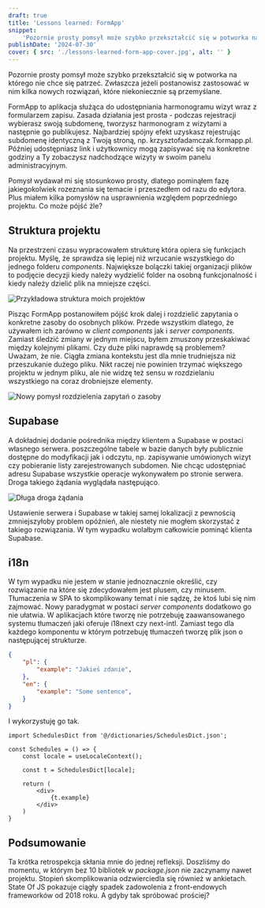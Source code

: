 ```yaml
---
draft: true
title: 'Lessons learned: FormApp'
snippet:
    'Pozornie prosty pomsył może szybko przekształcić się w potworka na którego nie chce się patrzeć. Na stół weźmiemy FormApp, prostą aplikację do tworzenia harmonogramów wizyt. Przedstawię Ci decyzje, które podjąłem podczas tworzenia tego projektu i pokażę, dlaczego uważam, że nie wszystkie były szczęśliwe.'
publishDate: '2024-07-30'
cover: { src: './lessons-learned-form-app-cover.jpg', alt: '' }
---
```


Pozornie prosty pomsył może szybko przekształcić się w potworka na którego nie chce się patrzeć. Zwłaszcza jeżeli postanowisz zastosować w nim kilka nowych rozwiązań, które niekoniecznie są przemyślane.

FormApp to aplikacja służąca do udostępniania harmonogramu wizyt wraz z formularzem zapisu. Zasada działania jest prosta - podczas rejestracji wybierasz swoją subdomenę, tworzysz harmonogram z wizytami a następnie go publikujesz. Najbardziej spójny efekt uzyskasz rejestrując subdomenę identyczną z Twoją stroną, np. krzysztofadamczak.formapp.pl. Później udostępniasz link i użytkownicy mogą zapisywać się na konkretne godziny a Ty zobaczysz nadchodzące wizyty w swoim panelu administracyjnym.

Pomysł wydawał mi się stosunkowo prosty, dlatego pominąłem fazę jakiegokolwiek rozeznania się temacie i przeszedłem od razu do edytora. Plus miałem kilka pomysłów na usprawnienia względem poprzedniego projektu. Co może pójść źle?


## Struktura projektu
Na przestrzeni czasu wypracowałem strukturę która opiera się funkcjach projektu. Myślę, że sprawdza się lepiej niż wrzucanie wszystkiego do jednego folderu _components_. Największe bolączki takiej organizacji plików to podjęcie decyzji kiedy należy wydzielić folder na osobną funkcjonalność i kiedy należy dzielić plik na mniejsze części.

<Image class='mx-auto' src={structure} alt="Przykładowa struktura moich projektów" />

Pisząc FormApp postanowiłem pójść krok dalej i rozdzielić zapytania o konkretne zasoby do osobnych plików. Przede wszystkim dlatego, że używałem ich zarówno w _client components_ jak i _server components_. Zamiast śledzić zmiany w jednym miejscu, byłem zmuszony przeskakiwać między kolejnymi plikami. Czy duże pliki naprawdę są problemem? Uważam, że nie. Ciągła zmiana kontekstu jest dla mnie trudniejsza niż przeszukanie dużego pliku. Nikt raczej nie powinien trzymać większego projektu w jednym pliku, ale nie widzę też sensu w rozdzielaniu wszystkiego na coraz drobniejsze elementy.

<Image class='mx-auto' src={queriesStructure} alt="Nowy pomysł rozdzielenia zapytań o zasoby" />

## Supabase
A dokładniej dodanie pośrednika między klientem a Supabase w postaci własnego serwera. poszczególne tabele w bazie danych były publicznie dostępne do modyfikacji jak i odczytu, np. zapisywanie umówionych wizyt czy pobieranie listy zarejestrowanych subdomen. Nie chcąc udostępniać adresu Supabase wszystkie operacje wykonywałem po stronie serwera. Droga takiego żądania wyglądała następująco.

<Image class='mx-auto' src={request} alt="Długa droga żądania" />

Ustawienie serwera i Supabase w takiej samej lokalizacji z pewnością zmniejszyłoby problem opóźnień, ale niestety nie mogłem skorzystać z takiego rozwiązania. W tym wypadku wolałbym całkowicie pominąć klienta Supabase.

## i18n
W tym wypadku nie jestem w stanie jednoznacznie określić, czy rozwiązanie na które się zdecydowałem jest plusem, czy minusem. Tłumaczenia w SPA to skomplikowany temat i nie sądzę, że ktoś lubi się nim zajmować. Nowy paradygmat w postaci _server components_ dodatkowo go nie ułatwia. W aplikacjach które tworzę nie potrzebuję zaawansowanego systemu tłumaczeń jaki oferuje i18next czy next-intl. Zamiast tego dla każdego komponentu w którym potrzebuję tłumaczeń tworzę plik json o następującej strukturze.

```json
{
    "pl": {
        "example": "Jakieś zdanie",
    },
    "en": {
        "example": "Some sentence",
    }
}
```

I wykorzystuję go tak.

```tsx
import SchedulesDict from '@/dictionaries/SchedulesDict.json';

const Schedules = () => {
    const locale = useLocaleContext();

    const t = SchedulesDict[locale];

    return (
        <div>
            {t.example}
        </div>
    )
}
```

## Podsumowanie
Ta krótka retrospekcja skłania mnie do jednej refleksji. Doszliśmy do momentu, w którym bez 10 bibliotek w _package.json_ nie zaczynamy nawet projektu. Stopień skomplikowania odzwierciedla się również w ankietach. State Of JS pokazuje ciągły spadek zadowolenia z front-endowych frameworków od 2018 roku. A gdyby tak spróbować prościej?